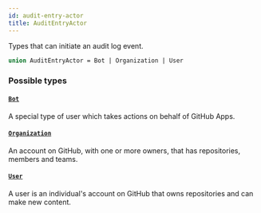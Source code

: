 ```yaml
---
id: audit-entry-actor
title: AuditEntryActor
---
```


Types that can initiate an audit log event.

```graphql
union AuditEntryActor = Bot | Organization | User
```

### Possible types

#### [`Bot`](/docs/api/objects/bot)

A special type of user which takes actions on behalf of GitHub Apps.

#### [`Organization`](/docs/api/objects/organization)

An account on GitHub, with one or more owners, that has repositories, members and teams.

#### [`User`](/docs/api/objects/user)

A user is an individual's account on GitHub that owns repositories and can make new content.
